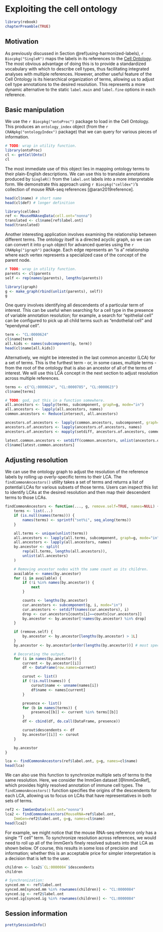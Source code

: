 # Exploiting the cell ontology

```r
library(rebook)
chapterPreamble(TRUE)
```

## Motivation

As previously discussed in Section \@ref(using-harmonized-labels),
`r Biocpkg("SingleR")` maps the labels in its references to the [Cell Ontology](https://www.ebi.ac.uk/ols/ontologies/cl).
The most obvious advantage of doing this is to provide a standardized vocabulary with which to describe cell types,
thus facilitating integrated analyses with multiple references.
However, another useful feature of the Cell Ontology is its hierarchical organization of terms,
allowing us to adjust cell type annotations to the desired resolution.
This represents a more dynamic alternative to the static `label.main` and `label.fine` options in each reference.

## Basic manipulation

We use the `r Biocpkg("ontoProc")` package to load in the Cell Ontology.
This produces an `ontology_index` object (from the `r CRANpkg("ontologyIndex")` package)
that we can query for various pieces of information.

```r
# TODO: wrap in utility function.
library(ontoProc)
cl <- getCellOnto()
cl
```

The most immediate use of this object lies in mapping ontology terms to their plain-English descriptions.
We can use this to translate annotations produced by `SingleR()` from the `label.ont` labels into a more interpretable form.
We demonstrate this approach using `r Biocpkg("celldex")`'s collection of mouse RNA-seq references [@aran2019reference].

```r
head(cl$name) # short name
head(cl$def) # longer definition

library(celldex)
ref <- MouseRNAseqData(cell.ont="nonna")
translated <- cl$name[ref$label.ont]
head(translated)
```

Another interesting application involves examining the relationship between different terms.
The ontology itself is a directed acyclic graph, so we can can convert it into `graph` object
for advanced queries using the `r CRANpkg("igraph")` package.
Each edge represents an "is a" relationship where each vertex represents a specialized case of the concept of the parent node.

```r
# TODO: wrap in utility function.
parents <- cl$parents
self <- rep(names(parents), lengths(parents))

library(igraph)
g <- make_graph(rbind(unlist(parents), self))
g
```

One query involves identifying all descendents of a particular term of interest.
This can be useful when searching for a cell type in the presence of variable annotation resolution;
for example, a search for "epithelial cell" can be configured to pick up all child terms 
such as "endothelial cell" and "ependymal cell".

```r
term <- "CL:0000624"
cl$name[term]
all.kids <- names(subcomponent(g, term))
head(cl$name[all.kids])
```

Alternatively, we might be interested in the last common ancestor (LCA) for a set of terms.
This is the furthest term - or, in some cases, multiple terms - from the root of the ontology
that is also an ancestor of all of the terms of interest.
We will use this LCA concept in the next section to adjust resolution across multiple references. 

```r
terms <- c("CL:0000624", "CL:0000785", "CL:0000623")
cl$name[terms]

# TODO: god, put this in a function somewhere.
all.ancestors <- lapply(terms, subcomponent, graph=g, mode="in")
all.ancestors <- lapply(all.ancestors, names)
common.ancestors <- Reduce(intersect, all.ancestors)

ancestors.of.ancestors <- lapply(common.ancestors, subcomponent, graph=g, mode="in")
ancestors.of.ancestors <- lapply(ancestors.of.ancestors, names)
ancestors.of.ancestors <- mapply(setdiff, ancestors.of.ancestors, common.ancestors) 

latest.common.ancestors <- setdiff(common.ancestors, unlist(ancestors.of.ancestors))
cl$name[latest.common.ancestors]
```

## Adjusting resolution

We can use the ontology graph to adjust the resolution of the reference labels by rolling up overly-specific terms to their LCA.
The `findCommonAncestors()` utility takes a set of terms and returns a list of potential LCAs for various subsets of those terms.
Users can inspect this list to identify LCAs at the desired resolution and then map their descendent terms to those LCAs.

```r
findCommonAncestors <- function(..., g, remove.self=TRUE, names=NULL) {
    terms <- list(...)
    if (is.null(names(terms))) {
        names(terms) <- sprintf("set%i", seq_along(terms))
    }

    all.terms <- unique(unlist(terms))
    all.ancestors <- lapply(all.terms, subcomponent, graph=g, mode="in")
    all.ancestors <- lapply(all.ancestors, names)
    by.ancestor <- split(
        rep(all.terms, lengths(all.ancestors)),
        unlist(all.ancestors)
    )

    # Removing ancestor nodes with the same count as its children.
    available <- names(by.ancestor)
    for (i in available) {
        if (!i %in% names(by.ancestor)) {
            next
        }

        counts <- lengths(by.ancestor)
        cur.ancestors <- subcomponent(g, i, mode="in")
        cur.ancestors <- setdiff(names(cur.ancestors), i)
        drop <- cur.ancestors[counts[i]==counts[cur.ancestors]]
        by.ancestor <- by.ancestor[!names(by.ancestor) %in% drop]
    }

    if (remove.self) {
        by.ancestor <- by.ancestor[lengths(by.ancestor) > 1L]
    }
    by.ancestor <- by.ancestor[order(lengths(by.ancestor))] # most specific terms first.

    # Decorating the output.
    for (i in names(by.ancestor)) {
        current <- by.ancestor[[i]]
        df <- DataFrame(row.names=current)

        curout <- list()
        if (!is.null(names)) {
            curout$name <- unname(names[i])
            df$name <- names[current]
        }

        presence <- list()
        for (b in names(terms)) {
            presence[[b]] <- current %in% terms[[b]]
        }
        df <- cbind(df, do.call(DataFrame, presence))

        curout$descendents <- df
        by.ancestor[[i]] <- curout
    }

    by.ancestor
}

lca <- findCommonAncestors(ref$label.ont, g=g, names=cl$name)
head(lca)
```

We can also use this function to synchronize multiple sets of terms to the same resolution.
Here, we consider the ImmGen dataset [@ImmGenRef], which provides highly resolved annotation of immune cell types.
The `findCommonAncestors()` function specifies the origins of the descendents for each LCA,
allowing us to focus on LCAs that have representatives in both sets of terms.

```r
ref2 <- ImmGenData(cell.ont="nonna")
lca2 <- findCommonAncestors(MouseRNA=ref$label.ont,
    ImmGen=ref2$label.ont, g=g, names=cl$name)
head(lca2)
```

For example, we might notice that the mouse RNA-seq reference only has a single "T cell" term.
To synchronize resolution across references, 
we would need to roll up all of the ImmGen's finely resolved subsets into that LCA as shown below.
Of course, this results in some loss of precision and information;
whether this is an acceptable price for simpler interpretation is a decision that is left to the user.

```r
children <- lca2$`CL:0000084`$descendents
children

# Synchronization:
synced.mm <- ref$label.ont
synced.mm[synced.mm %in% rownames(children)] <- "CL:0000084"
synced.ig <- ref2$label.ont
synced.ig[synced.ig %in% rownames(children)] <- "CL:0000084"
```

## Session information {-}

```r
prettySessionInfo()
```
